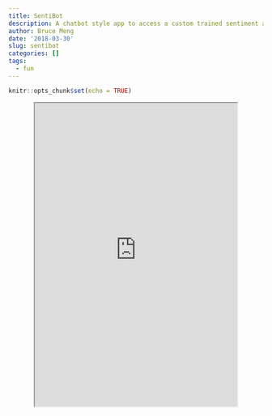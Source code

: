 ```yaml
---
title: SentiBot
description: A chatbot style app to access a custom trained sentiment algorithm
author: Bruce Meng
date: '2018-03-30'
slug: sentibot
categories: []
tags:
  - fun
---
```

```r
knitr::opts_chunk$set(echo = TRUE)

```

<center>
<iframe src = "https://bruce-meng.shinyapps.io/SentiBot/" height = "600" width = "400"></iframe>
</center>

